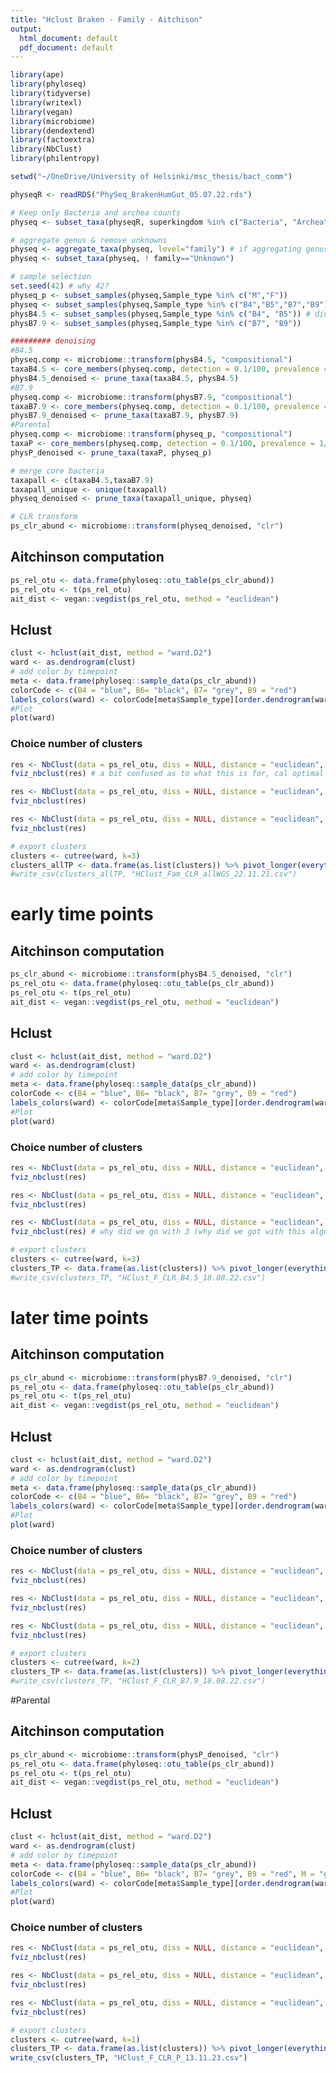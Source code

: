 ```yaml
---
title: "Hclust Braken - Family - Aitchison"
output:
  html_document: default
  pdf_document: default
---
```



```r
library(ape)
library(phyloseq)
library(tidyverse)
library(writexl)
library(vegan)
library(microbiome)
library(dendextend)
library(factoextra)
library(NbClust)
library(philentropy)

setwd("~/OneDrive/University of Helsinki/msc_thesis/bact_comm")
```


```r
physeqR <- readRDS("PhySeq_BrakenHumGut_05.07.22.rds")
```

```r
# Keep only Bacteria and archea counts
physeq <- subset_taxa(physeqR, superkingdom %in% c("Bacteria", "Archea"))

# aggregate genus & remove unknowns
physeq <- aggregate_taxa(physeq, level="family") # if aggregating genus why do it at family level here?
physeq <- subset_taxa(physeq, ! family=="Unknown")

# sample selection
set.seed(42) # why 42?
physeq_p <- subset_samples(physeq,Sample_type %in% c("M","F"))
physeq <- subset_samples(physeq,Sample_type %in% c("B4","B5","B7","B9"))
physB4.5 <- subset_samples(physeq,Sample_type %in% c("B4", "B5")) # did we split this as before and after solid food or did you test to see which samples clustered better together?
physB7.9 <- subset_samples(physeq,Sample_type %in% c("B7", "B9"))

######### denoising
#B4.5
physeq.comp <- microbiome::transform(physB4.5, "compositional")
taxaB4.5 <- core_members(physeq.comp, detection = 0.1/100, prevalence = 1/100)
physB4.5_denoised <- prune_taxa(taxaB4.5, physB4.5)
#B7.9
physeq.comp <- microbiome::transform(physB7.9, "compositional")
taxaB7.9 <- core_members(physeq.comp, detection = 0.1/100, prevalence = 1/100)
physB7.9_denoised <- prune_taxa(taxaB7.9, physB7.9)
#Parental
physeq.comp <- microbiome::transform(physeq_p, "compositional")
taxaP <- core_members(physeq.comp, detection = 0.1/100, prevalence = 1/100)
physP_denoised <- prune_taxa(taxaP, physeq_p)

# merge core bacteria
taxapall <- c(taxaB4.5,taxaB7.9)
taxapall_unique <- unique(taxapall)
physeq_denoised <- prune_taxa(taxapall_unique, physeq)

# CLR transform
ps_clr_abund <- microbiome::transform(physeq_denoised, "clr")

```

## Aitchinson computation

```r
ps_rel_otu <- data.frame(phyloseq::otu_table(ps_clr_abund))
ps_rel_otu <- t(ps_rel_otu)
ait_dist <- vegan::vegdist(ps_rel_otu, method = "euclidean")
```

## Hclust 
```r
clust <- hclust(ait_dist, method = "ward.D2")
ward <- as.dendrogram(clust)
# add color by timepoint
meta <- data.frame(phyloseq::sample_data(ps_clr_abund))
colorCode <- c(B4 = "blue", B6= "black", B7= "grey", B9 = "red")
labels_colors(ward) <- colorCode[meta$Sample_type][order.dendrogram(ward)]
#Plot
plot(ward)
```

### Choice number of clusters
```r
res <- NbClust(data = ps_rel_otu, diss = NULL, distance = "euclidean", min.nc = 2, max.nc = 15,  method ="ward.D2", index = "kl", alphaBeale = 0.1)
fviz_nbclust(res) # a bit confused as to what this is for, cal optimal clusters?
```

```r
res <- NbClust(data = ps_rel_otu, diss = NULL, distance = "euclidean", min.nc = 2, max.nc = 15,  method ="ward.D2", index = "ch", alphaBeale = 0.1)
fviz_nbclust(res)
```

```r
res <- NbClust(data = ps_rel_otu, diss = NULL, distance = "euclidean", min.nc = 2, max.nc = 15,  method ="ward.D2", index = "silhouette", alphaBeale = 0.1)
fviz_nbclust(res)
```


```r
# export clusters 
clusters <- cutree(ward, k=3)
clusters_allTP <- data.frame(as.list(clusters)) %>% pivot_longer(everything(), names_to = "Sample_ID", values_to="ClusterID_allWGS")
#write_csv(clusters_allTP, "HClust_Fam_CLR_allWGS_22.11.21.csv")
```

# early time points

## Aitchinson computation

```r
ps_clr_abund <- microbiome::transform(physB4.5_denoised, "clr")
ps_rel_otu <- data.frame(phyloseq::otu_table(ps_clr_abund))
ps_rel_otu <- t(ps_rel_otu)
ait_dist <- vegan::vegdist(ps_rel_otu, method = "euclidean")
```

## Hclust 
```r
clust <- hclust(ait_dist, method = "ward.D2")
ward <- as.dendrogram(clust)
# add color by timepoint
meta <- data.frame(phyloseq::sample_data(ps_clr_abund))
colorCode <- c(B4 = "blue", B6= "black", B7= "grey", B9 = "red")
labels_colors(ward) <- colorCode[meta$Sample_type][order.dendrogram(ward)]
#Plot
plot(ward)
```

### Choice number of clusters
```r
res <- NbClust(data = ps_rel_otu, diss = NULL, distance = "euclidean", min.nc = 2, max.nc = 15,  method ="ward.D2", index = "kl", alphaBeale = 0.1)
fviz_nbclust(res)
```

```r
res <- NbClust(data = ps_rel_otu, diss = NULL, distance = "euclidean", min.nc = 2, max.nc = 15,  method ="ward.D2", index = "ch", alphaBeale = 0.1)
fviz_nbclust(res)
```

```r
res <- NbClust(data = ps_rel_otu, diss = NULL, distance = "euclidean", min.nc = 2, max.nc = 15,  method ="ward.D2", index = "silhouette", alphaBeale = 0.1)
fviz_nbclust(res) # why did we go with 3 (why did we got with this algorithm)?
```


```r
# export clusters 
clusters <- cutree(ward, k=3)
clusters_TP <- data.frame(as.list(clusters)) %>% pivot_longer(everything(), names_to = "Sample_ID", values_to="ClusterID_allWGS")
#write_csv(clusters_TP, "HClust_F_CLR_B4.5_18.08.22.csv")
```

# later time points

## Aitchinson computation

```r
ps_clr_abund <- microbiome::transform(physB7.9_denoised, "clr")
ps_rel_otu <- data.frame(phyloseq::otu_table(ps_clr_abund))
ps_rel_otu <- t(ps_rel_otu)
ait_dist <- vegan::vegdist(ps_rel_otu, method = "euclidean")
```

## Hclust 
```r
clust <- hclust(ait_dist, method = "ward.D2")
ward <- as.dendrogram(clust)
# add color by timepoint
meta <- data.frame(phyloseq::sample_data(ps_clr_abund))
colorCode <- c(B4 = "blue", B6= "black", B7= "grey", B9 = "red")
labels_colors(ward) <- colorCode[meta$Sample_type][order.dendrogram(ward)]
#Plot
plot(ward)
```

### Choice number of clusters
```r
res <- NbClust(data = ps_rel_otu, diss = NULL, distance = "euclidean", min.nc = 2, max.nc = 15,  method ="ward.D2", index = "kl", alphaBeale = 0.1)
fviz_nbclust(res)
```

```r
res <- NbClust(data = ps_rel_otu, diss = NULL, distance = "euclidean", min.nc = 2, max.nc = 15,  method ="ward.D2", index = "ch", alphaBeale = 0.1)
fviz_nbclust(res)
```

```r
res <- NbClust(data = ps_rel_otu, diss = NULL, distance = "euclidean", min.nc = 2, max.nc = 15,  method ="ward.D2", index = "silhouette", alphaBeale = 0.1)
fviz_nbclust(res)
```


```r
# export clusters 
clusters <- cutree(ward, k=2)
clusters_TP <- data.frame(as.list(clusters)) %>% pivot_longer(everything(), names_to = "Sample_ID", values_to="ClusterID_allWGS")
#write_csv(clusters_TP, "HClust_F_CLR_B7.9_18.08.22.csv")
```

#Parental

## Aitchinson computation

```r
ps_clr_abund <- microbiome::transform(physP_denoised, "clr")
ps_rel_otu <- data.frame(phyloseq::otu_table(ps_clr_abund))
ps_rel_otu <- t(ps_rel_otu)
ait_dist <- vegan::vegdist(ps_rel_otu, method = "euclidean")
```

## Hclust 
```r
clust <- hclust(ait_dist, method = "ward.D2")
ward <- as.dendrogram(clust)
# add color by timepoint
meta <- data.frame(phyloseq::sample_data(ps_clr_abund))
colorCode <- c(B4 = "blue", B6= "black", B7= "grey", B9 = "red", M = "green",F = "pink")
labels_colors(ward) <- colorCode[meta$Sample_type][order.dendrogram(ward)]
#Plot
plot(ward)
```

### Choice number of clusters
```r
res <- NbClust(data = ps_rel_otu, diss = NULL, distance = "euclidean", min.nc = 2, max.nc = 15,  method ="ward.D2", index = "kl", alphaBeale = 0.1)
fviz_nbclust(res)
```

```r
res <- NbClust(data = ps_rel_otu, diss = NULL, distance = "euclidean", min.nc = 2, max.nc = 15,  method ="ward.D2", index = "ch", alphaBeale = 0.1)
fviz_nbclust(res)
```

```r
res <- NbClust(data = ps_rel_otu, diss = NULL, distance = "euclidean", min.nc = 2, max.nc = 15,  method ="ward.D2", index = "silhouette", alphaBeale = 0.1)
fviz_nbclust(res)
```


```r
# export clusters 
clusters <- cutree(ward, k=1)
clusters_TP <- data.frame(as.list(clusters)) %>% pivot_longer(everything(), names_to = "Sample_ID", values_to="ClusterID_allWGS")
write_csv(clusters_TP, "HClust_F_CLR_P_13.11.23.csv")
```
